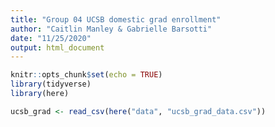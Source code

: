 ```yaml
---
title: "Group 04 UCSB domestic grad enrollment"
author: "Caitlin Manley & Gabrielle Barsotti"
date: "11/25/2020"
output: html_document
---
```


```r
knitr::opts_chunk$set(echo = TRUE)
library(tidyverse)
library(here)
```

```r

ucsb_grad <- read_csv(here("data", "ucsb_grad_data.csv"))

```


